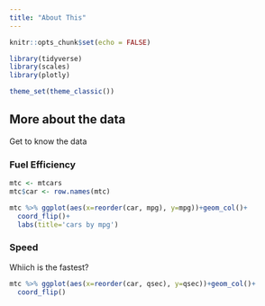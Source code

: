 ```yaml
---
title: "About This"
---
```


```r
knitr::opts_chunk$set(echo = FALSE)

library(tidyverse)
library(scales)
library(plotly)

theme_set(theme_classic())
```

## More about the data {.tabset}

Get to know the data

### Fuel Efficiency

```r
mtc <- mtcars
mtc$car <- row.names(mtc)

mtc %>% ggplot(aes(x=reorder(car, mpg), y=mpg))+geom_col()+
  coord_flip()+
  labs(title='cars by mpg')
```

### Speed

Whiich is the fastest?

```r

mtc %>% ggplot(aes(x=reorder(car, qsec), y=qsec))+geom_col()+
  coord_flip()
```